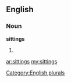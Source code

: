 ==English==

===Noun===
'''sittings'''

# {{plural of|[[sitting]]}}

[[Category:English plurals]]

[[ar:sittings]]
[[my:sittings]]